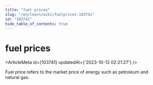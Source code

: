```yaml
---
title: "fuel prices"
slug: "/en/learn/wiki/fuelprices-103741"
id: "103741"
hide_table_of_contents: true
---
```



# fuel prices

<ArticleMeta id={103741} updatedAt={'2023-10-12 02:21:27'} />
<div className='border-solid border-b border-t-0 my-4 border-[var(--ifm-color-gray-300)]' />

Fuel price refers to the market price of energy such as petroleum and natural gas.
